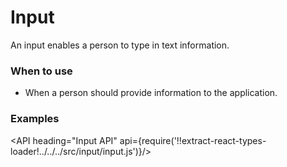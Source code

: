 <!--
Copyright (c) 2018 Uber Technologies, Inc.

This source code is licensed under the MIT license found in the
LICENSE file in the root directory of this source tree.
-->




# Input

An input enables a person to type in text information.

### When to use

- When a person should provide information to the application.

### Examples

<Example title="Basic Usage" path="examples/input/basic-controlled.js">
  <BasicControlled />
</Example>

<Example title="Uncontrolled Input" path="examples/input/basic-uncontrolled.js">
  <BasicUncontrolled />
</Example>

<Example title="Compact Size" path="examples/input/compact-size.js">
  <CompactSize />
</Example>

<Example title="Available States" path="examples/input/available-states.js">
  <AvailableStates />
</Example>

<Example title="Enhancers" path="examples/input/enhancers.js">
  <Enhancers />
</Example>

<Example title="Before and After" path="examples/input/before-after.js">
  <BeforeAfter />
</Example>

<Example title="Input Mask" path="examples/input/mask.js">
  <Mask />
</Example>

<Example title="Overrides" path="examples/input/overrides.js">
  <Overrides />
</Example>

<Example title="Focus with a ref" path="examples/input/focus.js">
  <Focus />
</Example>

<API heading="Input API" api={require('!!extract-react-types-loader!../../../src/input/input.js')}/>
